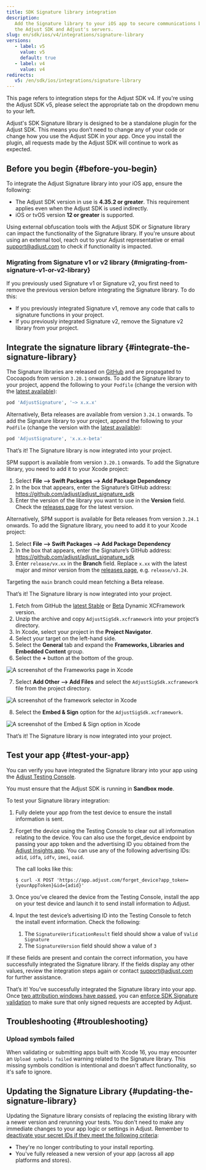 ```yaml
---
title: SDK Signature library integration
description:
   Add the Signature library to your iOS app to secure communications between
   the Adjust SDK and Adjust's servers.
slug: en/sdk/ios/v4/integrations/signature-library
versions:
   - label: v5
     value: v5
     default: true
   - label: v4
     value: v4
redirects:
   v5: /en/sdk/ios/integrations/signature-library
---
```


<Callout type="note">

This page refers to integration steps for the Adjust SDK v4. If you're using the Adjust SDK v5, please select the appropriate tab on the dropdown menu to your left.

</Callout>

Adjust's SDK Signature library is designed to be a standalone plugin for the Adjust SDK. This means you don’t need to change any of your code or change how you use the Adjust SDK in your app. Once you install the plugin, all requests made by the Adjust SDK will continue to work as expected.

## Before you begin {#before-you-begin}

To integrate the Adjust Signature library into your iOS app, ensure the following:

- The Adjust SDK version in use is **4.35.2 or greater**. This requirement applies even when the Adjust SDK is used indirectly.
- iOS or tvOS version **12 or greater** is supported.

<Callout type="important">

Using external obfuscation tools with the Adjust SDK or Signature library can impact the functionality of the Signature library. If you're unsure about using an external tool, reach out to your Adjust representative or email support@adjust.com to check if functionality is impacted.

</Callout>

### Migrating from Signature v1 or v2 library {#migrating-from-signature-v1-or-v2-library}

If you previously used Signature v1 or Signature v2, you first need to remove the previous version before integrating the Signature library. To do this:

- If you previously integrated Signature v1, remove any code that calls to signature functions in your project.
- If you previously integrated Signature v2, remove the Signature v2 library from your project.

## Integrate the signature library {#integrate-the-signature-library}

<Tabs>
<Tab title="Cocoapods" sync="cocoapods">

The Signature libraries are released on [GitHub](https://github.com/adjust/adjust_signature_sdk/releases/) and are propagated to Cocoapods from version `3.20.1` onwards. To add the Signature library to your project, append the following to your `Podfile` (change the version with the [latest available](https://github.com/adjust/adjust_signature_sdk/releases/latest)):

```ruby
pod 'AdjustSignature', '~> x.x.x'
```

Alternatively, Beta releases are available from version `3.24.1` onwards. To add the Signature library to your project, append the following to your `Podfile` (change the version with the [latest available](https://github.com/adjust/adjust_signature_sdk/releases)):

```ruby
pod 'AdjustSignature', 'x.x.x-beta'
```

That’s it! The Signature library is now integrated into your project.

</Tab>
<Tab title="Swift Package Manager" sync="swift-package-manager">

SPM support is available from version `3.20.1` onwards. To add the Signature library, you need to add it to your Xcode project:

1. Select **File —> Swift Packages —> Add Package Dependency**
2. In the box that appears, enter the Signature’s GitHub address: https://github.com/adjust/adjust_signature_sdk
3. Enter the version of the library you want to use in the **Version** field. Check the [releases page](https://github.com/adjust/adjust_signature_sdk/releases/latest) for the latest version.

Alternatively, SPM support is available for Beta releases from version `3.24.1` onwards. To add the Signature library, you need to add it to your Xcode project:

1. Select **File —> Swift Packages —> Add Package Dependency**
2. In the box that appears, enter the Signature’s GitHub address: https://github.com/adjust/adjust_signature_sdk
3. Enter `release/vx.xx` in the **Branch** field. Replace `x.xx` with the latest major and minor version from the [releases page](https://github.com/adjust/adjust_signature_sdk/releases), e.g. `release/v3.24`.

<Callout type="note">

Targeting the `main` branch could mean fetching a Beta release.

</Callout>

That’s it! The Signature library is now integrated into your project.

</Tab>
<Tab title="Manual integration" sync="manual-integration">

1. Fetch from GitHub the [latest Stable](https://github.com/adjust/adjust_signature_sdk/releases/latest) or [Beta](https://github.com/adjust/adjust_signature_sdk/releases) Dynamic XCFramework version.
2. Unzip the archive and copy `AdjustSigSdk.xcframework` into your project’s directory.
3. In Xcode, select your project in the **Project Navigator**.
4. Select your target on the left-hand side.
5. Select the **General** tab and expand the **Frameworks, Libraries and Embedded Content** group.
6. Select the **+** button at the bottom of the group.

![A screenshot of the Frameworks page in Xcode](@images/sig-v3/xcode-frameworks.png)

7. Select **Add Other --> Add Files** and select the `AdjustSigSdk.xcframework` file from the project directory.

![A screenshot of the framework selector in Xcode](@images/sig-v3/xcode-select-framework.png)

8. Select the **Embed & Sign** option for the `AdjustSigSdk.xcframework`.

![A screenshot of the Embed & Sign option in Xcode](@images/sig-v3/xcode-embed-sign.png)

That’s it! The Signature library is now integrated into your project.

</Tab>
</Tabs>

## Test your app {#test-your-app}

You can verify you have integrated the Signature library into your app using the [Adjust Testing Console](https://help.adjust.com/en/article/testing-console).

<Callout type="important">

You must ensure that the Adjust SDK is running in **Sandbox mode**.

</Callout>

To test your Signature library integration:

1. Fully delete your app from the test device to ensure the install information is sent.
2. Forget the device using the Testing Console to clear out all information relating to the device. You can also use the forget_device endpoint by passing your app token and the advertising ID you obtained from the [Adjust Insights app](https://apps.apple.com/us/app/adjust-insights/id1125517808). You can use any of the following advertising IDs: `adid`, `idfa`, `idfv`, `imei`, `oaid`.

   The call looks like this:

   ```console
   $ curl -X POST 'https://app.adjust.com/forget_device?app_token={yourAppToken}&id={adid}'
   ```

3. Once you’ve cleared the device from the Testing Console, install the app on your test device and launch it to send install information to Adjust.
4. Input the test device’s advertising ID into the Testing Console to fetch the install event information. Check the following:
   1. The `SignatureVerificationResult` field should show a value of `Valid Signature`
   2. The `SignatureVersion` field should show a value of `3`

If these fields are present and contain the correct information, you have successfully integrated the Signature library. If the fields display any other values, review the integration steps again or contact support@adjust.com for further assistance.

That’s it! You’ve successfully integrated the Signature library into your app. Once [two attribution windows have passed](https://help.adjust.com/en/article/attribution-windows), you can [enforce SDK Signature validation](https://help.adjust.com/en/article/sdk-signature#enforce-signature-validation) to make sure that only signed requests are accepted by Adjust.

## Troubleshooting {#troubleshooting}

### Upload symbols failed

When validating or submitting apps built with Xcode 16, you may encounter an `Upload symbols failed` warning related to the Signature library. This missing symbols condition is intentional and doesn't affect functionality, so it's safe to ignore.

## Updating the Signature Library {#updating-the-signature-library}

Updating the Signature library consists of replacing the existing library with a newer version and rerunning your tests. You don't need to make any immediate changes to your app logic or settings in Adjust. Remember to [deactivate your secret IDs if they meet the following criteria](https://help.adjust.com/en/article/sdk-signature#manage-your-secret-ids):

- They're no longer contributing to your install reporting.
- You've fully released a new version of your app (across all app platforms and stores).
